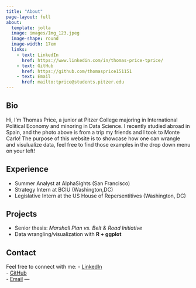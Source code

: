 ```yaml
---
title: "About"
page-layout: full 
about:
  template: jolla
  image: images/Img_123.jpeg
  image-shape: round
  image-width: 17em
  links:
    - text: LinkedIn
      href: https://www.linkedin.com/in/thomas-price-tprice/
    - text: GitHub
      href: https://github.com/thomasprice151151
    - text: Email
      href: mailto:tprice@students.pitzer.edu
---
```


## Bio

Hi, I’m Thomas Price, a junior at Pitzer College majoring in International Political Economy and minoring in Data Science. I recently studied abroad in Spain, and the photo above is from a trip my friends and I took to Monte Carlo! The purpose of this website is to showcase how one can wrangle and visulualize data, feel free to find those examples in the drop down menu on your left!

## Experience

-   Summer Analyst at AlphaSights (San Francisco)\
-   Strategy Intern at BCIU (Washington,DC)
-   Legislative Intern at the US House of Repersentitives (Washington, DC)

## Projects

-   Senior thesis: *Marshall Plan vs. Belt & Road Initiative*\
-   Data wrangling/visualization with **R + ggplot**

## Contact

Feel free to connect with me: - [LinkedIn](https://www.linkedin.com/in/thomas-price-tprice/)\
- [GitHub](https://github.com/thomasprice151151)\
- [Email](mailto:tprice@students.pitzer.edu) ---

```         
```
